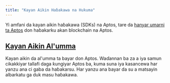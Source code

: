 ```yaml
---
title: "Kayan Aikin Haɓakawa na Hukuma"
---
```



Yi amfani da kayan aikin haɓakawa (SDKs) na Aptos, tare da [hanyar umarni ta Aptos](/build/cli) don haɓakarku akan blockchain na Aptos.

<CardGrid>
  <LinkCard href="/ha/build/sdks/ts-sdk" title="Kayan Aikin TypeScript" description="Kayan aikin TypeScript na Aptos (an ba da shawarar)" />

  <LinkCard href="/ha/build/sdks/python-sdk" title="Kayan Aikin Python" description="Kayan aikin Python na Aptos" />

  <LinkCard href="/ha/build/sdks/go-sdk" title="Kayan Aikin Go" description="Kayan aikin Go na Aptos" />

  <LinkCard href="/ha/build/sdks/dotnet-sdk" title="Kayan Aikin C#/.NET" description="Kayan aikin .NET na Aptos" />

  <LinkCard href="/ha/build/sdks/rust-sdk" title="Kayan Aikin Rust" description="Kayan aikin Rust na Aptos" />

  <LinkCard href="/ha/build/sdks/cpp-sdk" title="Kayan Aikin C++ / Unreal" description="Kayan aikin C++ / Unreal na Aptos" />

  <LinkCard href="/ha/build/sdks/unity-sdk" title="Kayan Aikin Unity" description="Kayan aikin Unity na Aptos" />

  <LinkCard href="/ha/build/sdks/wallet-adapter" title="Mai Daidaita Wallet" description="Mai daidaita wallet na Aptos" />
</CardGrid>

## [Kayan Aikin Al'umma](/build/sdks/community-sdks)

Kayan aikin da al'umma ta bayar don Aptos. Waɗannan ba za a iya samun cikakkiyar tallafi daga ƙungiyar Aptos ba, kuma suna iya kasancewa har yanzu ana ci gaba da haɓakarsu. Har yanzu ana bayar da su a matsayin albarkatu ga duk masu haɓakawa.

<CardGrid>
  <LinkCard href="/ha/build/sdks/community-sdks/kotlin-sdk" title="Kayan Aikin Kotlin" description="Kayan aikin Kotlin na dandamali da yawa na Aptos daga Kaptos" />

  <LinkCard href="/ha/build/sdks/community-sdks/swift-sdk" title="Kayan Aikin Swift" description="Kayan aikin Swift na Aptos daga Alcove" />
</CardGrid>
